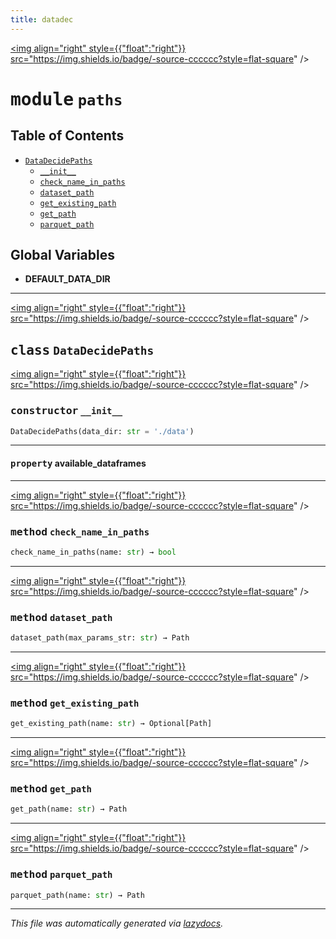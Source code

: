 ```yaml
---
title: datadec
---
```


<a href="https://github.com/drothermel/%24%7BREPO%7D/blob/main/src/datadec/paths.py"><img align="right" style={{"float":"right"}} src="https://img.shields.io/badge/-source-cccccc?style=flat-square" /></a>

# <kbd>module</kbd> `paths`



## Table of Contents
- [`DataDecidePaths`](./datadec.paths#class-datadecidepaths)
	- [`__init__`](./datadec.paths#constructor---init--)
	- [`check_name_in_paths`](./datadec.paths#method-check-name-in-paths)
	- [`dataset_path`](./datadec.paths#method-dataset-path)
	- [`get_existing_path`](./datadec.paths#method-get-existing-path)
	- [`get_path`](./datadec.paths#method-get-path)
	- [`parquet_path`](./datadec.paths#method-parquet-path)


**Global Variables**
---------------
- **DEFAULT_DATA_DIR**


---

<a href="https://github.com/drothermel/%24%7BREPO%7D/blob/main/src/datadec/paths.py#L7"><img align="right" style={{"float":"right"}} src="https://img.shields.io/badge/-source-cccccc?style=flat-square" /></a>

## <kbd>class</kbd> `DataDecidePaths`



<a href="https://github.com/drothermel/%24%7BREPO%7D/blob/main/src/datadec/paths.py#L8"><img align="right" style={{"float":"right"}} src="https://img.shields.io/badge/-source-cccccc?style=flat-square" /></a>

### <kbd>constructor</kbd> `__init__`

```python
DataDecidePaths(data_dir: str = './data')
```





---

#### <kbd>property</kbd> available_dataframes






---

<a href="https://github.com/drothermel/%24%7BREPO%7D/blob/main/src/datadec/paths.py#L35"><img align="right" style={{"float":"right"}} src="https://img.shields.io/badge/-source-cccccc?style=flat-square" /></a>

### <kbd>method</kbd> `check_name_in_paths`

```python
check_name_in_paths(name: str) → bool
```




---

<a href="https://github.com/drothermel/%24%7BREPO%7D/blob/main/src/datadec/paths.py#L53"><img align="right" style={{"float":"right"}} src="https://img.shields.io/badge/-source-cccccc?style=flat-square" /></a>

### <kbd>method</kbd> `dataset_path`

```python
dataset_path(max_params_str: str) → Path
```




---

<a href="https://github.com/drothermel/%24%7BREPO%7D/blob/main/src/datadec/paths.py#L44"><img align="right" style={{"float":"right"}} src="https://img.shields.io/badge/-source-cccccc?style=flat-square" /></a>

### <kbd>method</kbd> `get_existing_path`

```python
get_existing_path(name: str) → Optional[Path]
```




---

<a href="https://github.com/drothermel/%24%7BREPO%7D/blob/main/src/datadec/paths.py#L38"><img align="right" style={{"float":"right"}} src="https://img.shields.io/badge/-source-cccccc?style=flat-square" /></a>

### <kbd>method</kbd> `get_path`

```python
get_path(name: str) → Path
```




---

<a href="https://github.com/drothermel/%24%7BREPO%7D/blob/main/src/datadec/paths.py#L50"><img align="right" style={{"float":"right"}} src="https://img.shields.io/badge/-source-cccccc?style=flat-square" /></a>

### <kbd>method</kbd> `parquet_path`

```python
parquet_path(name: str) → Path
```







---

_This file was automatically generated via [lazydocs](https://github.com/ml-tooling/lazydocs)._
